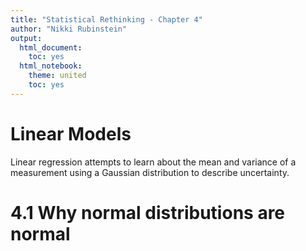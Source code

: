 ```yaml
---
title: "Statistical Rethinking - Chapter 4"
author: "Nikki Rubinstein"
output:
  html_document: 
    toc: yes
  html_notebook: 
    theme: united
    toc: yes
---
```


# Linear Models

Linear regression attempts to learn about the mean and variance of a measurement using a Gaussian distribution to describe uncertainty.

# 4.1 Why normal distributions are normal

